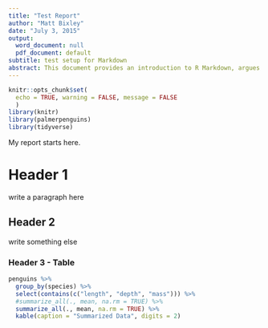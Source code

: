 ```yaml
---
title: "Test Report"
author: "Matt Bixley"
date: "July 3, 2015"
output:
  word_document: null
  pdf_document: default
subtitle: test setup for Markdown
abstract: This document provides an introduction to R Markdown, argues for its...
---
```

```r
knitr::opts_chunk$set(
  echo = TRUE, warning = FALSE, message = FALSE
  )
library(knitr)
library(palmerpenguins)
library(tidyverse)

```


My report starts here.

# Header 1
write a paragraph here

## Header 2
write something else

\pagebreak
### Header 3 - Table  


```r
penguins %>% 
  group_by(species) %>% 
  select(contains(c("length", "depth", "mass"))) %>% 
  #summarize_all(., mean, na.rm = TRUE) %>%
  summarize_all(., mean, na.rm = TRUE) %>%
  kable(caption = "Summarized Data", digits = 2)
```

